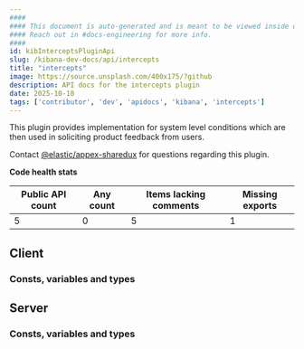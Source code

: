 ```yaml
---
####
#### This document is auto-generated and is meant to be viewed inside our experimental, new docs system.
#### Reach out in #docs-engineering for more info.
####
id: kibInterceptsPluginApi
slug: /kibana-dev-docs/api/intercepts
title: "intercepts"
image: https://source.unsplash.com/400x175/?github
description: API docs for the intercepts plugin
date: 2025-10-10
tags: ['contributor', 'dev', 'apidocs', 'kibana', 'intercepts']
---
```


This plugin provides implementation for system level conditions which are then used in soliciting product feedback from users.

Contact [@elastic/appex-sharedux](https://github.com/orgs/elastic/teams/appex-sharedux) for questions regarding this plugin.

**Code health stats**

| Public API count  | Any count | Items lacking comments | Missing exports |
|-------------------|-----------|------------------------|-----------------|
| 5 | 0 | 5 | 1 |

## Client

### Consts, variables and types
<DocDefinitionList data={interceptsObj.client.misc}/>

## Server

### Consts, variables and types
<DocDefinitionList data={interceptsObj.server.misc}/>

